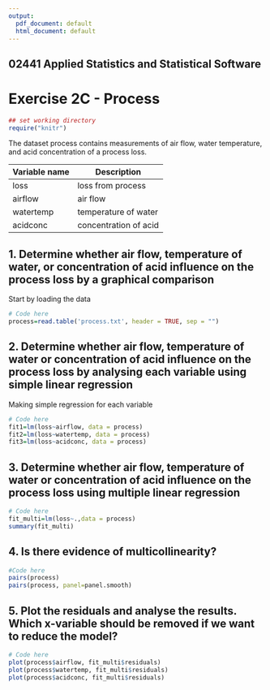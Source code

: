 ---
output:
  pdf_document: default
  html_document: default
---

## 02441 Applied Statistics and Statistical Software 
# Exercise 2C - Process


```{r "setup", include=FALSE}
## set working directory
require("knitr")
```

The dataset process contains measurements of air flow, water temperature, and acid concentration of
a process loss.

Variable name | Description
------------- | -------------
loss | loss from process
airflow | air flow
watertemp | temperature of water
acidconc | concentration of acid


## 1. Determine whether air flow, temperature of water, or concentration of acid influence on the process loss by a graphical comparison  
Start by loading the data
```{r}
# Code here
process=read.table('process.txt', header = TRUE, sep = "")
```

## 2. Determine whether air flow, temperature of water or concentration of acid influence on the process loss by analysing each variable using simple linear regression  

Making simple regression for each variable

```{r}
# Code here
fit1=lm(loss~airflow, data = process)
fit2=lm(loss~watertemp, data = process)
fit3=lm(loss~acidconc, data = process)
```


## 3. Determine whether air flow, temperature of water or concentration of acid influence on the process loss using multiple linear regression  

```{r}
# Code here
fit_multi=lm(loss~.,data = process)
summary(fit_multi)
```

## 4. Is there evidence of multicollinearity?

```{r}
#Code here
pairs(process)
pairs(process, panel=panel.smooth)
```


## 5. Plot the residuals and analyse the results. Which x-variable should be removed if we want to reduce the model?


```{r}
# Code here
plot(process$airflow, fit_multi$residuals)
plot(process$watertemp, fit_multi$residuals)
plot(process$acidconc, fit_multi$residuals)
```

